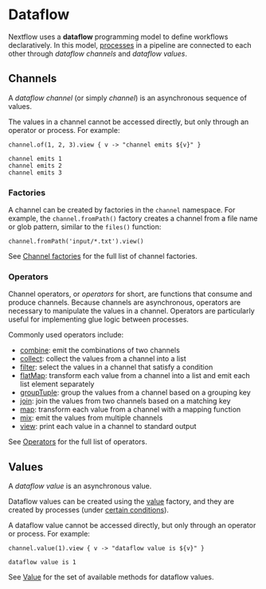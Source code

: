 # Dataflow

Nextflow uses a **dataflow** programming model to define workflows declaratively. In this model, [processes][process-page] in a pipeline are connected to each other through *dataflow channels* and *dataflow values*.

## Channels

A *dataflow channel* (or simply *channel*) is an asynchronous sequence of values.

The values in a channel cannot be accessed directly, but only through an operator or process. For example:

```nextflow
channel.of(1, 2, 3).view { v -> "channel emits ${v}" }
```

```console
channel emits 1
channel emits 2
channel emits 3
```

### Factories

A channel can be created by factories in the `channel` namespace. For example, the `channel.fromPath()` factory creates a channel from a file name or glob pattern, similar to the `files()` function:

```nextflow
channel.fromPath('input/*.txt').view()
```

See [Channel factories][channel-factory] for the full list of channel factories.

### Operators

Channel operators, or *operators* for short, are functions that consume and produce channels. Because channels are asynchronous, operators are necessary to manipulate the values in a channel. Operators are particularly useful for implementing glue logic between processes.

Commonly used operators include:

- [combine][operator-combine]: emit the combinations of two channels
- [collect][operator-collect]: collect the values from a channel into a list
- [filter][operator-filter]: select the values in a channel that satisfy a condition
- [flatMap][operator-flatMap]: transform each value from a channel into a list and emit each list element separately
- [groupTuple][operator-grouptuple]: group the values from a channel based on a grouping key
- [join][operator-join]: join the values from two channels based on a matching key
- [map][operator-map]: transform each value from a channel with a mapping function
- [mix][operator-mix]: emit the values from multiple channels
- [view][operator-view]: print each value in a channel to standard output

See [Operators][operator-page] for the full list of operators.

## Values

A *dataflow value* is an asynchronous value.

Dataflow values can be created using the [value][channel-value] factory, and they are created by processes (under [certain conditions][process-out-singleton]).

A dataflow value cannot be accessed directly, but only through an operator or process. For example:

```nextflow
channel.value(1).view { v -> "dataflow value is ${v}" }
```

```console
dataflow value is 1
```

See [Value][stdlib-types-value] for the set of available methods for dataflow values.

[channel-of]: /nextflow_docs/nextflow_repo/docs/reference/channel.mdx#of
[channel-path]: /nextflow_docs/nextflow_repo/docs/reference/channel.mdx#frompath
[operator-map]: /nextflow_docs/nextflow_repo/docs/reference/operator.mdx#map
[operator-flatmap]: /nextflow_docs/nextflow_repo/docs/reference/operator.mdx#flatmap
[process-output]: /nextflow_docs/nextflow_repo/docs/process.mdx#outputs
[channel-value]: /nextflow_docs/nextflow_repo/docs/reference/channel.mdx#value
[operator-first]: /nextflow_docs/nextflow_repo/docs/reference/operator.mdx#first
[operator-collect]: /nextflow_docs/nextflow_repo/docs/reference/operator.mdx#collect
[operator-reduce]: /nextflow_docs/nextflow_repo/docs/reference/operator.mdx#reduce
[process-page]: /nextflow_docs/nextflow_repo/docs/process.mdx
[process-out-singleton]: /nextflow_docs/nextflow_repo/docs/process.mdx#singleton-outputs
[process-multiple-input-channels]: /nextflow_docs/nextflow_repo/docs/process.mdx#multiple-input-channels
[channel-factory]: /nextflow_docs/nextflow_repo/docs/channel.mdx
[operator-combine]: /nextflow_docs/nextflow_repo/docs/reference/operator.mdx#combine
[operator-filter]: /nextflow_docs/nextflow_repo/docs/reference/operator.mdx#filter
[operator-flatMap]: /nextflow_docs/nextflow_repo/docs/reference/operator.mdx#flatmap
[operator-grouptuple]: /nextflow_docs/nextflow_repo/docs/reference/operator.mdx#grouptuple
[operator-join]: /nextflow_docs/nextflow_repo/docs/reference/operator.mdx#join
[operator-mix]: /nextflow_docs/nextflow_repo/docs/reference/operator.mdx#mix
[operator-view]: /nextflow_docs/nextflow_repo/docs/reference/operator.mdx#view
[operator-page]: /nextflow_docs/nextflow_repo/docs/reference/operator.mdx
[stdlib-types-value]: /nextflow_docs/nextflow_repo/docs/reference/stdlib-types.mdx#valuev
